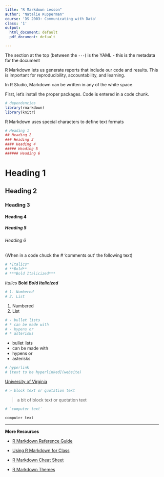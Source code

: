 ```yaml
---
title: "R Markdown Lesson"
author: "Natalie Kupperman"
course: 'DS 2003: Communicating with Data'
class: '1'
output:
  html_document: default
  pdf_document: default

---
```


The section at the top (between the `---`) is the YAML - this is the metadata for the document

R Markdown lets us generate reports that include our code and results. This is important for reproducibility, accountability, and learning. 

In R Studio, Markdown can be written in any of the white space. 

First, let's install the proper packages. Code is entered in a code chunk. 

```r
# dependencies
library(rmarkdown)
library(knitr)
```

R Markdown uses special characters to define text formats

```r
# Heading 1
## Heading 2
### Heading 3
#### Heading 4
##### Heading 5
###### Heading 6
```

# Heading 1
## Heading 2
### Heading 3
#### Heading 4
##### Heading 5
###### Heading 6

(When in a code chuck the # 'comments out' the following text)

```r
# *Italics*
# **Bold**
# ***Bold Italicized***
```


*Italics*
**Bold**
***Bold Italicized***

```r
# 1. Numbered
# 2. List
```

1. Numbered
2. List

```r
# - bullet lists
# * can be made with
# - hypens or
# * asterisks
```

- bullet lists
* can be made with
- hypens or
* asterisks

```r
# hyperlink
# [text to be hyperlinked](website)
```

[University of Virginia](virginia.edu)

```r
# > block text or quotation text
```

> a bit of block text or quotation text

```r
# `computer text`
```

`computer text`

----------------------------------- 


**More Resources**

* [R Markdown Reference Guide](https://www.rstudio.com/wp-content/uploads/2015/03/rmarkdown-reference.pdf?_ga=2.107746698.949398315.1659967887-326248043.1657566606)

* [Using R Markdown for Class](https://ntaback.github.io/UofT_STA130/Rmarkdownforclassreports.html)

* [R Markdown Cheat Sheet](https://www.rstudio.com/wp-content/uploads/2015/02/rmarkdown-cheatsheet.pdf)

* [R Markdown Themes](https://www.datadreaming.org/post/r-markdown-theme-gallery/)

